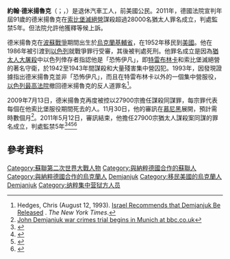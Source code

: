 {{Infobox person
| name        = 約翰·德米揚魯克
| image       = 
| image_size  = 235px
| caption     = 1988年4月25日，德米揚魯克在[[以色列|以色列]][[耶路撒冷|耶路撒冷]]接受死刑判決
| birth_date  = {{birth date|mf=yes|1920|4|3}}
| birth_place =  [[烏克蘭人民共和國|烏克蘭]][[基輔省|基輔省]][[別爾基切夫|別爾基切夫]]Dubovi Makharyntsi
| death_date  = {{death date and age|2012|3|17|1920|4|3}}
| death_place = [[德國|德國]][[巴伐利亞州|巴伐利亞州]][[巴特法伊尔恩巴赫|巴特法伊尔恩巴赫]]
| death_cause =
| occupation  = 退休汽車工人
| known for   = 战争罪行
}}
'''約翰·德米揚魯克'''（{{lang-uk|'''Іван Миколайович Дем'янюк'''}}；{{lang-en|John Demjanjuk}}，{{bd|1920年|4月3日|2012年|3月17日|catIdx=Demjanjuk}}）是退休汽車工人，前美國公民。2011年，德國法院宣判年屆91歲的德米揚魯克在[[索比堡滅絕營|索比堡滅絕營]]謀殺超過28000名猶太人罪名成立，判處監禁5年。但法院允許他獲釋等候上訴。

德米揚魯克在[[波蘇戰爭|波蘇戰爭]]期間出生於[[烏克蘭人民共和國|烏克蘭]][[基輔省|基輔省]]，在1952年移民到[[美國|美國]]。他在1986年被引渡到[[以色列|以色列]]就戰爭罪行受審，其後被判處死刑。他罪名成立是因為[[猶太人大屠殺|猶太人大屠殺]]中以色列倖存者指認他是「恐怖伊凡」，即[[特雷布林卡滅絕營|特雷布林卡]]和索比堡滅絕營的著名守衛，於1942至1943年間謀殺和大量殘害集中營囚犯。1993年，因發現證據指出德米揚魯克並非「恐怖伊凡」，而且在特雷布林卡以外的一個集中營服役，[[以色列最高法院|以色列最高法院]]撤回德米揚魯克的反人道罪名<ref>Hedges, Chris (August 12, 1993). [http://www.nytimes.com/1993/08/12/world/israel-recommends-that-demjanjuk-be-released.html?scp=3&sq=Demjanjuk%20&st=cse Israel Recommends that Demjanjuk Be Released] {{Wayback|url=http://www.nytimes.com/1993/08/12/world/israel-recommends-that-demjanjuk-be-released.html?scp=3&sq=Demjanjuk%20&st=cse |date=20140407175207 }}. ''The New York Times''.</ref>。

2009年7月13日，德米揚魯克再度被控以27900宗擔任謀殺同謀罪，每宗罪代表每個在他索比堡服役期間死去的人。11月30日，他的審訊在[[慕尼黑|慕尼黑]]展開，預計需時數個月<ref>[http://news.bbc.co.uk/1/hi/world/europe/8386576.stm John Demjanjuk war crimes trial begins in Munich at bbc.co.uk]</ref>。2011年5月12日，審訊結束，他擔任27900宗猶太人謀殺案同謀的罪名成立，判處監禁5年<ref>{{cite news|last=Matussek|first=Karin|title=Demjanjuk Convicted of Helping Nazis to Murder Jews During the Holocaust|url=http://www.bloomberg.com/news/2011-05-12/demjanjuk-convicted-of-helping-nazis-to-murder-jews-during-the-holocaust.html|accessdate=12 May 2011|newspaper=Bloomberg|date=12 May 2011|archive-date=2011-05-15|archive-url=https://web.archive.org/web/20110515155542/http://www.bloomberg.com/news/2011-05-12/demjanjuk-convicted-of-helping-nazis-to-murder-jews-during-the-holocaust.html|dead-url=no}}</ref><ref>{{cite news|title=John Demjanjuk zu fünf Jahren Haft verurteilt|url=http://www.welt.de/politik/deutschland/article13367603/John-Demjanjuk-zu-fuenf-Jahren-Haft-verurteilt.html|accessdate=12 May 2011|newspaper=Die Welt|date=12 May 2011|archive-date=2011-05-13|archive-url=https://web.archive.org/web/20110513105704/http://www.welt.de/politik/deutschland/article13367603/John-Demjanjuk-zu-fuenf-Jahren-Haft-verurteilt.html|dead-url=no}}</ref><ref>{{cite news|last=Connor|first=Richard|title=Court finds Nazi camp guard guilty of assisting in Holocaust deaths|url=http://www.dw-world.de/dw/article/0,,15068941,00.html|accessdate=12 May 2011|newspaper=[[Deutsche_Welle|Deutsche Welle]]|date=12 May 2011|archive-date=2011-05-15|archive-url=https://web.archive.org/web/20110515165018/http://www.dw-world.de/dw/article/0,,15068941,00.html|dead-url=no}}</ref><ref>{{cite news|last=Kraemer|first=Christian|title=Demjanjuk convicted of Nazi war crimes|url=http://www.torontosun.com/2011/05/12/demjanjuk-convicted-of-nazi-war-crimes|accessdate=12 May 2011|newspaper=Toronto Sun|date=12 May 2011|archive-date=2011-05-13|archive-url=https://web.archive.org/web/20110513190516/http://www.torontosun.com/2011/05/12/demjanjuk-convicted-of-nazi-war-crimes|dead-url=no}}</ref>

==參考資料==
{{Commonscat|John Demjanjuk}}
{{reflist}}

{{Authority control}}
{{DEFAULTSORT:Demjanjuk}}
[[Category:蘇聯第二次世界大戰人物|Category:蘇聯第二次世界大戰人物]]
[[Category:與納粹德國合作的蘇聯人|Category:與納粹德國合作的蘇聯人]]
[[Category:與納粹德國合作的烏克蘭人|Category:與納粹德國合作的烏克蘭人]]
[[Category:歸化美國公民|Demjanjuk]]
[[Category:移民美國的烏克蘭人|Category:移民美國的烏克蘭人]]
[[Category:無國籍人士|Demjanjuk]]
[[Category:纳粹集中营狱方人员|Category:纳粹集中营狱方人员]]